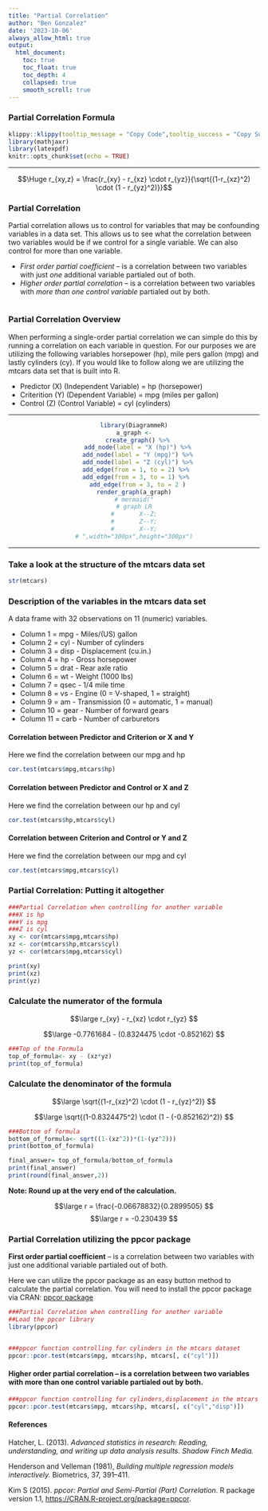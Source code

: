 ```yaml
---
title: "Partial Correlation"
author: "Ben Gonzalez"
date: '2023-10-06'
always_allow_html: true
output:
  html_document:
    toc: true
    toc_float: true
    toc_depth: 4
    collapsed: true
    smooth_scroll: true
---
```



### Partial Correlation Formula


```r
klippy::klippy(tooltip_message = "Copy Code",tooltip_success = "Copy Successful!!!",position = "right")
library(mathjaxr)
library(latexpdf)
knitr::opts_chunk$set(echo = TRUE)

```

---

$$\Huge
r_{xy,z} = \frac{r_{xy} - r_{xz}  \cdot r_{yz}}{\sqrt{(1-r_{xz}^2) \cdot (1 - r_{yz}^2)}}$$

### Partial Correlation

Partial correlation allows us to control for variables that may be confounding variables in a data set. This allows us to see what the correlation between two variables would be if we control for a single variable. We can also control for more than one variable.

+ *First order partial coefficient* – is a correlation between two variables with just *one* additional variable partialed out of both.
+ *Higher order partial correlation* – is a correlation between two variables with *more than one control variable* partialed out by both.



```r

```



### Partial Correlation Overview

When performing a single-order partial correlation we can simple do this by running a correlation on each variable in question. For our purposes we are utilizing the following variables horsepower (hp), mile pers gallon (mpg) and lastly cylinders (cy). If you would like to follow along we are utilizing the mtcars data set that is built into R.

+ Predictor (X) (Independent Variable) = hp (horsepower)
+ Criterition (Y) (Dependent Variable) = mpg (miles per gallon)
+ Control (Z) (Control Variable) = cyl (cylinders)

---

<center>
```r
library(DiagrammeR)
a_graph <-
  create_graph() %>%
  add_node(label = "X (hp)") %>%
  add_node(label = "Y (mpg)") %>%
  add_node(label = "Z (cyl)") %>%
  add_edge(from = 1, to = 2) %>% 
  add_edge(from = 3, to = 1) %>% 
  add_edge(from = 3, to = 2 )
render_graph(a_graph)
# mermaid("
# graph LR
#       X--Z;
#       Z--Y;
#       X--Y;
# ",width="300px",height="300px")
```
</center>

---


### Take a look at the structure of the mtcars data set

```r
str(mtcars)
```

### Description of the variables in the mtcars data set

A data frame with 32 observations on 11 (numeric) variables.

+ Column 1	 =  mpg	- Miles/(US) gallon
+ Column 2	 =  cyl	- Number of cylinders
+ Column 3	 =  disp - Displacement (cu.in.)
+ Column 4	 =  hp - Gross horsepower
+ Column 5	 =  drat - Rear axle ratio
+ Column 6	 =  wt - Weight (1000 lbs)
+ Column 7	 =  qsec - 1/4 mile time
+ Column 8	 =  vs - Engine (0 = V-shaped, 1 = straight)
+ Column 9	 =  am - Transmission (0 = automatic, 1 = manual)
+ Column 10  =	gear - Number of forward gears
+ Column 11  =	carb - Number of carburetors


#### Correlation between Predictor and Criterion or X and Y

Here we find the correlation between our mpg and hp

```r
cor.test(mtcars$mpg,mtcars$hp)

```


#### Correlation between Predictor and Control or X and Z

Here we find the correlation between our hp and cyl

```r
cor.test(mtcars$hp,mtcars$cyl)

```


#### Correlation between Criterion and Control or Y and Z

Here we find the correlation between our mpg and cyl

```r
cor.test(mtcars$mpg,mtcars$cyl)

```


### Partial Correlation: Putting it altogether


```r
###Partial Correlation when controlling for another variable
###X is hp
###Y is mpg
###Z is cyl
xy <- cor(mtcars$mpg,mtcars$hp)
xz <- cor(mtcars$hp,mtcars$cyl)
yz <- cor(mtcars$mpg,mtcars$cyl)

print(xy)
print(xz)
print(yz)

```


### Calculate the numerator of the formula

$$\large
r_{xy} - r_{xz}  \cdot r_{yz}
$$

$$\large
-0.7761684 - (0.8324475  \cdot -0.852162)
$$

```r
###Top of the Formula
top_of_formula<- xy - (xz*yz)
print(top_of_formula)
```


### Calculate the denominator of the formula


$$\large
\sqrt{(1-r_{xz}^2) \cdot (1 - r_{yz}^2)}
$$


$$\large
\sqrt{(1-0.8324475^2) \cdot (1 - (-0.852162)^2)}
$$


```r
###Bottom of formula
bottom_of_formula<- sqrt((1-(xz^2))*(1-(yz^2)))
print(bottom_of_formula)
```

```r
final_answer= top_of_formula/bottom_of_formula
print(final_answer)
print(round(final_answer,2))
```
<b>Note: Round up at the very end of the calculation.</b>

$$\large
r = \frac{-0.06678832}{0.2899505}
$$
$$\large
r = -0.230439
$$

### Partial Correlation utilizing the ppcor package


**First order partial coefficient** – is a correlation between two variables with just one additional variable partialed out of both.

Here we can utilize the ppcor package as an easy button method to calculate the partial correlation. You will need to install the ppcor package via CRAN: [ppcor package](https://cran.r-project.org/web/packages/ppcor/index.html)

```r
###Partial Correlation when controlling for another variable
##Load the ppcor library
library(ppcor)


###ppcor function controlling for cylinders in the mtcars dataset
ppcor::pcor.test(mtcars$mpg, mtcars$hp, mtcars[, c("cyl")])
```

#### Higher order partial correlation – is a correlation between two variables with more than one control variable partialed out by both.
 


```r
###ppcor function controlling for cylinders,displacement in the mtcars dataset
ppcor::pcor.test(mtcars$mpg, mtcars$hp, mtcars[, c("cyl","disp")])
```
#### References

Hatcher, L. (2013). *Advanced statistics in research: Reading, understanding, and writing up data analysis results. Shadow Finch Media.*

Henderson and Velleman (1981), *Building multiple regression models interactively.* Biometrics, 37, 391–411.

Kim S (2015). _ppcor: Partial and Semi-Partial (Part) Correlation_. R package version 1.1, <https://CRAN.R-project.org/package=ppcor>.